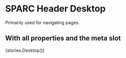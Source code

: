 


<Meta title="Large Components/Sparc Header" component={SparcHeader} />

# SPARC Header Desktop

Primarily used for navigating pages.

## With all properties and the meta slot
<Story name='Desktop'>{stories.Desktop()}</Story>
